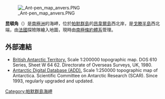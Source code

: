 [[Image:_Ant-pen_map_anvers.PNG|thumb]]

{{Coord|64|19|S|63|41|W||display=title}}

'''昆頓角'''（{{lang-en|Quinton Point}}）是[[南極洲|南極洲]]的海岬，位於[[帕默群島|帕默群島]]的[[昂韋爾島|昂韋爾島]]西北岸，是[[戈滕半島|戈滕半島]]西北端，由[[法國|法國]]探險隊繪入地圖，現時由[[南極條約體系|南極條約體系]]管理。

==外部連結==
* [http://data.aad.gov.au/aadc/mapcat/display_map.cfm?map_id=3217 British Antarctic Territory.] {{Wayback|url=http://data.aad.gov.au/aadc/mapcat/display_map.cfm?map_id=3217 |date=20131110123643 }}  Scale 1:200000 topographic map.  DOS 610 Series, Sheet W 64 62.  Directorate of Overseas Surveys, UK, 1980.
* [http://www.add.scar.org Antarctic Digital Database (ADD).] {{Wayback|url=http://www.add.scar.org/ |date=20170305000653 }} Scale 1:250000 topographic map of Antarctica. Scientific Committee on Antarctic Research (SCAR). Since 1993, regularly upgraded and updated.

{{DEFAULTSORT:Quinton Point}}
[[Category:帕默群島海岬|Category:帕默群島海岬]]


{{PalmerArchipelago-geo-stub}}